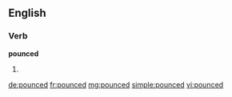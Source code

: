 ==English==

===Verb===
'''pounced'''

# {{past of|pounce}}

[[de:pounced]]
[[fr:pounced]]
[[mg:pounced]]
[[simple:pounced]]
[[vi:pounced]]